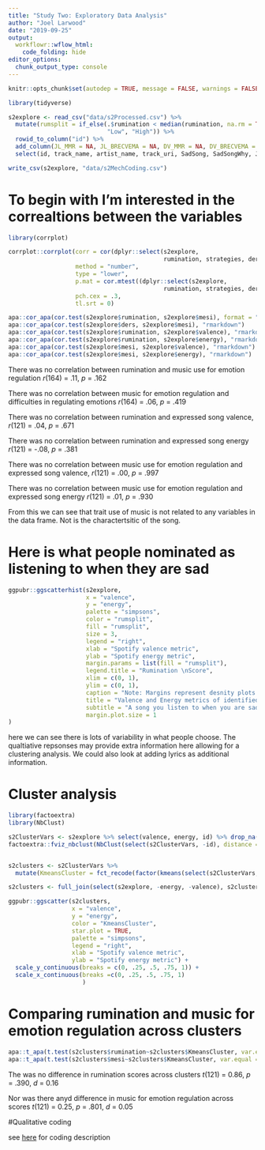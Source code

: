 ```yaml
---
title: "Study Two: Exploratory Data Analysis"
author: "Joel Larwood"
date: "2019-09-25"
output:
  workflowr::wflow_html:
    code_folding: hide
editor_options:
  chunk_output_type: console
---
```


```r
knitr::opts_chunk$set(autodep = TRUE, message = FALSE, warnings = FALSE)
```

```r

library(tidyverse)

s2explore <- read_csv("data/s2Processed.csv") %>% 
  mutate(rumsplit = if_else(.$rumination < median(rumination, na.rm = TRUE), 
                            "Low", "High")) %>% 
  rowid_to_column("id") %>% 
  add_column(JL_MMR = NA, JL_BRECVEMA = NA, DV_MMR = NA, DV_BRECVEMA = NA) %>% 
  select(id, track_name, artist_name, track_uri, SadSong, SadSongWhy, JL_MMR, JL_BRECVEMA, DV_MMR, DV_BRECVEMA, valence, energy, rumination:depression, rumsplit)

write_csv(s2explore, "data/s2MechCoding.csv")
```

# To begin with I'm interested in the correaltions between the variables

```r
library(corrplot)

corrplot::corrplot(corr = cor(dplyr::select(s2explore, 
                                            rumination, strategies, ders, mesi, depression, energy, valence), use = "pairwise.complete.obs"), 
                   method = "number",
                   type = "lower", 
                   p.mat = cor.mtest((dplyr::select(s2explore, 
                                            rumination, strategies, ders, mesi, depression, energy, valence)))$p,
                   pch.cex = .3, 
                   tl.srt = 0)
```

```r

apa::cor_apa(cor.test(s2explore$rumination, s2explore$mesi), format = "rmarkdown")
apa::cor_apa(cor.test(s2explore$ders, s2explore$mesi), "rmarkdown")
apa::cor_apa(cor.test(s2explore$rumination, s2explore$valence), "rmarkdown")
apa::cor_apa(cor.test(s2explore$rumination, s2explore$energy), "rmarkdown")
apa::cor_apa(cor.test(s2explore$mesi, s2explore$valence), "rmarkdown")
apa::cor_apa(cor.test(s2explore$mesi, s2explore$energy), "rmarkdown")
```

There was no correlation between rumination and music use for emotion regulation *r*(164) = .11, *p* = .162


There was no correlation between music for emotion regulation and difficulties in regulating emotions *r*(164) = .06, *p* = .419


There was no correlation between rumination and expressed song valence, *r*(121) = .04, *p* = .671



There was no correlation between rumination and expressed song energy *r*(121) = -.08, *p* = .381


There was no correlation between music use for emotion regulation and expressed song valence, *r*(121) = .00, *p* = .997
 


There was no correlation between music use for emotion regulation and expressed song energy *r*(121) = .01, *p* = .930


From this we can see that trait use of music is not related to any variables in the data frame. Not is the charactertsitic of the song. 

# Here is what people nominated as listening to when they are sad
```r
ggpubr::ggscatterhist(s2explore,
                      x = "valence",
                      y = "energy",
                      palette = "simpsons",
                      color = "rumsplit",
                      fill = "rumsplit",
                      size = 3,
                      legend = "right",
                      xlab = "Spotify valence metric",
                      ylab = "Spotify energy metric",
                      margin.params = list(fill = "rumsplit"),
                      legend.title = "Rumination \nScore",
                      xlim = c(0, 1),
                      ylim = c(0, 1),
                      caption = "Note: Margins represent desnity plots of axis", 
                      title = "Valence and Energy metrics of identified songs",
                      subtitle = "A song you listen to when you are sad", 
                      margin.plot.size = 1
)
```

here we can see there is lots of variability in what people choose. The qualtiative repsonses may provide extra information here allowing for a clustering analysis. We could also look at adding lyrics as additional information. 


# Cluster analysis 

```r

library(factoextra)
library(NbClust)

s2ClusterVars <- s2explore %>% select(valence, energy, id) %>% drop_na()
factoextra::fviz_nbclust(NbClust(select(s2ClusterVars, -id), distance = "euclidean", method = "kmeans")) + theme_minimal() + ggtitle("NbClust's optimal number of clusters")


s2clusters <- s2ClusterVars %>% 
  mutate(KmeansCluster = fct_recode(factor(kmeans(select(s2ClusterVars, -id), 2)$cluster)))

s2clusters <- full_join(select(s2explore, -energy, -valence), s2clusters, by = "id")

ggpubr::ggscatter(s2clusters, 
                  x = "valence", 
                  y = "energy", 
                  color = "KmeansCluster",
                  star.plot = TRUE,
                  palette = "simpsons",
                  legend = "right",
                  xlab = "Spotify valence metric",
                  ylab = "Spotify energy metric") +
  scale_y_continuous(breaks = c(0, .25, .5, .75, 1)) +
  scale_x_continuous(breaks =c(0, .25, .5, .75, 1)
                     )
```

# Comparing rumination and music for emotion regulation across clusters 

```r
apa::t_apa(t.test(s2clusters$rumination~s2clusters$KmeansCluster, var.equal = TRUE), format = "rmarkdown")
apa::t_apa(t.test(s2clusters$mesi~s2clusters$KmeansCluster, var.equal = TRUE), format = "rmarkdown")
```

The was no difference in rumination scores across clusters *t*(121) = 0.86, *p* = .390, *d* = 0.16

Nor was there anyd difference in music for emotion regulation across scores *t*(121) = 0.25, *p* = .801, *d* = 0.05

#Qualitative coding 

see [here](s2QualitativeCoiding.html) for coding description
```r

```

